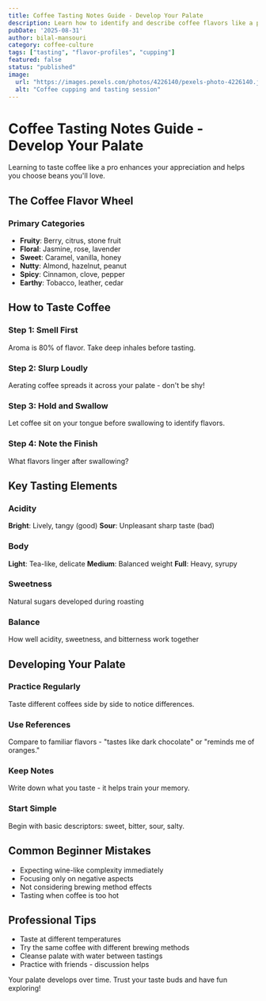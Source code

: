 ```yaml
---
title: Coffee Tasting Notes Guide - Develop Your Palate
description: Learn how to identify and describe coffee flavors like a professional. Understand tasting notes, flavor wheels, and palate development techniques.
pubDate: '2025-08-31'
author: bilal-mansouri
category: coffee-culture
tags: ["tasting", "flavor-profiles", "cupping"]
featured: false
status: "published"
image:
  url: "https://images.pexels.com/photos/4226140/pexels-photo-4226140.jpeg?auto=compress&cs=tinysrgb&w=800"
  alt: "Coffee cupping and tasting session"
---
```


# Coffee Tasting Notes Guide - Develop Your Palate

Learning to taste coffee like a pro enhances your appreciation and helps you choose beans you'll love.

## The Coffee Flavor Wheel

### Primary Categories
- **Fruity**: Berry, citrus, stone fruit
- **Floral**: Jasmine, rose, lavender
- **Sweet**: Caramel, vanilla, honey
- **Nutty**: Almond, hazelnut, peanut
- **Spicy**: Cinnamon, clove, pepper
- **Earthy**: Tobacco, leather, cedar

## How to Taste Coffee

### Step 1: Smell First
Aroma is 80% of flavor. Take deep inhales before tasting.

### Step 2: Slurp Loudly
Aerating coffee spreads it across your palate - don't be shy!

### Step 3: Hold and Swallow
Let coffee sit on your tongue before swallowing to identify flavors.

### Step 4: Note the Finish
What flavors linger after swallowing?

## Key Tasting Elements

### Acidity
**Bright**: Lively, tangy (good)
**Sour**: Unpleasant sharp taste (bad)

### Body
**Light**: Tea-like, delicate
**Medium**: Balanced weight
**Full**: Heavy, syrupy

### Sweetness
Natural sugars developed during roasting

### Balance
How well acidity, sweetness, and bitterness work together

## Developing Your Palate

### Practice Regularly
Taste different coffees side by side to notice differences.

### Use References
Compare to familiar flavors - "tastes like dark chocolate" or "reminds me of oranges."

### Keep Notes
Write down what you taste - it helps train your memory.

### Start Simple
Begin with basic descriptors: sweet, bitter, sour, salty.

## Common Beginner Mistakes
- Expecting wine-like complexity immediately
- Focusing only on negative aspects
- Not considering brewing method effects
- Tasting when coffee is too hot

## Professional Tips
- Taste at different temperatures
- Try the same coffee with different brewing methods
- Cleanse palate with water between tastings
- Practice with friends - discussion helps

Your palate develops over time. Trust your taste buds and have fun exploring!